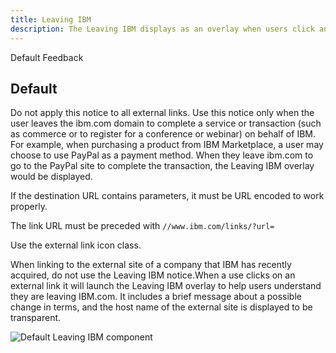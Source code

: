 ```yaml
---
title: Leaving IBM
description: The Leaving IBM displays as an overlay when users click an external link icon.
---
```



<ComponentDescription name="Leaving IBM" type="ui" />

<AnchorLinks>

<AnchorLink>Default</AnchorLink>
<AnchorLink>Feedback</AnchorLink>

</AnchorLinks>

<ResourceLinks name="Leaving IBM" type="ui" />

## Default

Do not apply this notice to all external links. Use this notice only when the user leaves the ibm.com domain to complete a service or transaction (such as commerce or to register for a conference or webinar) on behalf of IBM.  For example, when purchasing a product from IBM Marketplace, a user may choose to use PayPal as a payment method. When they leave ibm.com to go to the PayPal site to complete the transaction, the Leaving IBM overlay would be displayed.

If the destination URL contains parameters, it must be URL encoded to work properly.

The link URL must be preceded with `//www.ibm.com/links/?url=`

Use the external link icon class.

When linking to the external site of a company that IBM has recently acquired, do not use the Leaving IBM notice.When a use clicks on an external link it will launch the Leaving IBM overlay to help users understand they are leaving IBM.com. It includes a brief message about a possible change in terms, and the host name of the external site is displayed to be transparent.

<Row>
<Column colMd={8} colLg={8}>

![Default Leaving IBM component](../../images/component/leaving-ibm/leaving-ibm-default.jpg)

</Column>
</Row>

<ComponentFooter name="Leaving IBM" type="ui" />
